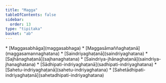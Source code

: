 ```yaml
---
title: "Magga"
tableOfContents: false
sidebar:
  order: 13
type: "tipitaka"
basket: "ab"
---
```



<DynamicBreadcrumb />



<TableOfContents>
* [Maggasabhāga](maggasabhaga)
* [Maggasāmaññaghaṭanā](maggasamannaghatana)
* [Saindriyaghaṭanā](saindriyaghatana)
* [Sajhānaghaṭanā](sajhanaghatana)
* [Saindriya-jhānaghaṭanā](saindriya-jhanaghatana)
* [Sādhipati-indriyaghaṭanā](sadhipati-indriyaghatana)
* [Sahetu-indriyaghaṭanā](sahetu-indriyaghatana)
* [Sahetādhipati-indriyaghaṭanā](sahetadhipati-indriyaghatana)
</TableOfContents>